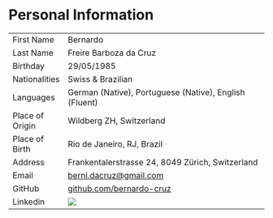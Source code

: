 
# Personal Information
|                  |                                                                                           |
|:-----------------|-------------------------------------------------------------------------------------------|
| First Name       | Bernardo                                                                                  |
| Last Name        | Freire Barboza da Cruz                                                                    |
| Birthday         | 29/05/1985                                                                                |
| Nationalities    | Swiss \& Brazilian                                                                        |
| Languages        | German (Native), Portuguese (Native), English (Fluent)                                    |
| Place of Origin  | Wildberg ZH, Switzerland                                                                  |
| Place of Birth   | Rio de Janeiro, RJ, Brazil                                                                |
| Address          | Frankentalerstrasse 24, 8049 Zürich, Switzerland                                          |
| Email            | [berni.dacruz@gmail.com](mailto:berni.dacruz@gmail.com?subject=Hello There I like your Blog :P &body=Hello Bernardo){.external target="_blank"}               |
| GitHub           | [github.com/bernardo-cruz](https://github.com/bernardo-cruz){.external target="_blank"}   |
| Linkedin         | [![](https://img.shields.io/badge/LinkedIn-%230077B5.svg?logo=linkedin&logoColor=white)](https://www.linkedin.com/in/bernardo-freire-barboza-da-cruz/) |

